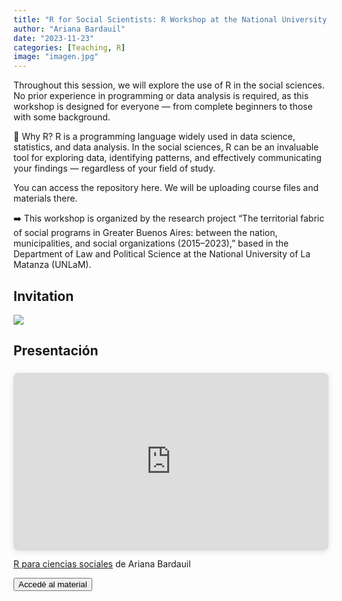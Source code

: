 ```yaml
---
title: "R for Social Scientists: R Workshop at the National University of La Matanza"
author: "Ariana Bardauil"
date: "2023-11-23"
categories: [Teaching, R]
image: "imagen.jpg"
---
```

Throughout this session, we will explore the use of R in the social sciences. No prior experience in programming or data analysis is required, as this workshop is designed for everyone — from complete beginners to those with some background.

🤔 Why R? R is a programming language widely used in data science, statistics, and data analysis. In the social sciences, R can be an invaluable tool for exploring data, identifying patterns, and effectively communicating your findings — regardless of your field of study.

You can access the repository here. We will be uploading course files and materials there.

➡️ This workshop is organized by the research project "The territorial fabric of social programs in Greater Buenos Aires: between the nation, municipalities, and social organizations (2015–2023)," based in the Department of Law and Political Science at the National University of La Matanza (UNLaM).

## Invitation

![](flyer.jpeg)

## Presentación

::: {style="position: relative; width: 100%; height: 0; padding-top: 56.2500%;
 padding-bottom: 0; box-shadow: 0 2px 8px 0 rgba(63,69,81,0.16); margin-top: 1.6em; margin-bottom: 0.9em; overflow: hidden;
 border-radius: 8px; will-change: transform;"}
<iframe loading="lazy" style="position: absolute; width: 100%; height: 100%; top: 0; left: 0; border: none; padding: 0;margin: 0;"
    src="https:&#x2F;&#x2F;www.canva.com&#x2F;design&#x2F;DAFyTvpIkSM&#x2F;view?embed" allowfullscreen="allowfullscreen" allow="fullscreen"> </iframe>
:::

<a href="https:&#x2F;&#x2F;www.canva.com&#x2F;design&#x2F;DAFyTvpIkSM&#x2F;view?utm_content=DAFyTvpIkSM&amp;utm_campaign=designshare&amp;utm_medium=embeds&amp;utm_source=link" target="_blank" rel="noopener">R para ciencias sociales</a> de Ariana Bardauil

<a href="https://rpubs.com/arianabard/taller-r-para-cientistas-sociales"> <button type="button" class="btn btn-primary float-end btn-sm">Accedé al material</button></a>

<br>
